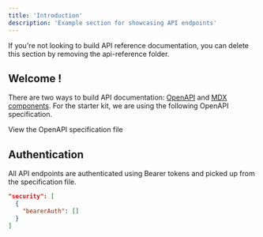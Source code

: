 ```yaml
---
title: 'Introduction'
description: 'Example section for showcasing API endpoints'
---
```


<Note>
  If you're not looking to build API reference documentation, you can delete
  this section by removing the api-reference folder.
</Note>

## Welcome !

There are two ways to build API documentation: [OpenAPI](https://mintlify.com/docs/api-playground/openapi/setup) and [MDX components](https://mintlify.com/docs/api-playground/mdx/configuration). For the starter kit, we are using the following OpenAPI specification.

<Card title="Plant Store Endpoints" icon="leaf" href="https://github.com/mintlify/starter/blob/main/api-reference/openapi.json">
  View the OpenAPI specification file
</Card>

## Authentication

All API endpoints are authenticated using Bearer tokens and picked up from the specification file.

```json
"security": [
  {
    "bearerAuth": []
  }
]
```